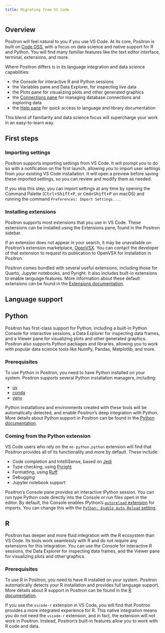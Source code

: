 ```yaml
---
title: Migrating from VS Code
---
```


## Overview
Positron will feel natural to you if you use VS Code. At its core, Positron is built on [Code OSS](https://github.com/microsoft/vscode), with a focus on data science and native support for R and Python. You will find many familiar features like the text editor interface, terminal, extensions, and more.  

Where Positron differs is in its language integration and data science capabilities:  

- the Console for interactive R and Python sessions
- the Variables pane and Data Explorer, for inspecting live data
- the Plots pane for visualizing plots and other generated graphics
- the [Connections pane](/connections-pane.qmd) for managing database connections and exploring data
- the [Help pane](/help-pane.qmd) for quick access to language and library documentation

This blend of familiarity and data science focus will supercharge your work in an easy-to-learn way.

## First steps

### Importing settings
Positron supports importing settings from VS Code. It will prompt you to do so with a notification on the first launch, allowing you to import user settings from your existing VS Code installation. It will open a preview before saving these imported settings, so you can review and modify them as needed.

If you skip this step, you can import settings at any time by opening the Command Palette (<kbd>Ctrl+Shift+P</kbd>, or <kbd>Cmd+Shift+P</kbd> on macOS) and running the command `Preferences: Import Settings...`. 

### Installing extensions
Positron supports most extensions that you use in VS Code. These extensions can be installed using the Extensions pane, found in the Positron sidebar.  

If an extension does not appear in your search, it may be unavailable on Positron's extension marketplace, [OpenVSX](https://open-vsx.org/). You can contact the developer of that extension to request its publication to OpenVSX for installation in Positron.

::: callout-note
Positron comes bundled with several useful extensions, including those for Quarto, Jupyter notebooks, and Pyright. It also includes built-in extensions to enable language features. More information about these default extensions can be found in the [Extensions documentation](extensions.qmd).
:::

## Language support

::: {.panel-tabset}

## Python
Positron has first-class support for Python, including a built-in Python Console for interactive sessions, a Data Explorer for inspecting data frames, and a Viewer pane for visualizing plots and other generated graphics. Positron also supports Python packages and libraries, allowing you to work with popular data science tools like NumPy, Pandas, Matplotlib, and more.

### Prerequisites
To use Python in Positron, you need to have Python installed on your system. Positron supports several Python installation managers, including:

- [uv](https://docs.astral.sh/uv/)
- [conda](https://docs.conda.io/en/latest/)
- [venv](https://docs.python.org/3/library/venv.html)

Python installations and environments created with these tools will be automatically detected, and enable Positron's deep integration with Python. More details about Python support in Positron can be found in the [Python documentation](#).
<!-- TODO: Add link above -->

### Coming from the Python extension
VS Code users who rely on the `ms-python.python` extension will find that Positron provides all of its functionality and more by default. These include:

- Code completion and IntelliSense, based on [Jedi](https://jedi.readthedocs.io/en/latest/)
- Type checking, using [Pyright](https://microsoft.github.io/pyright/#/)
- Formatting, using [Ruff](https://docs.astral.sh/ruff/)
- Debugging
- Jupyter notebook support

Positron's Console pane provides an interactive IPython session. You can run type Python code directly into the Console or run files open in the editor. By default, the Console enables IPython's [`autoreload` extension](https://ipython.readthedocs.io/en/stable/config/extensions/autoreload.html) for imports. You can change this with the [`Python: Enable Auto Reload` setting](positron://settings/python.enableAutoReload).


## R
Positron has deeper and more fluid integration with the R ecosystem than VS Code. Its tools work seamlessly with R and do not require any extensions for this integration. You can use the Console for interactive R sessions, the Data Explorer for inspecting data frames, and the Viewer pane for visualizing plots and other graphics.

### Prerequisites
To use R in Positron, you need to have R installed on your system. Positron automatically detects your R installation and provides full language support. More details about R support in Positron can be found in the [R documentation](#).
<!-- TODO: Add link above -->

::: callout-note
If you use the `vscode-r` extension in VS Code, you will find that Positron provides a more integrated experience for R. This native integration means you do not need the `vscode-r` extension, and in fact, the extension will not work in Positron. Instead, Positron's built-in features allow you to work with R code and data.
:::
:::